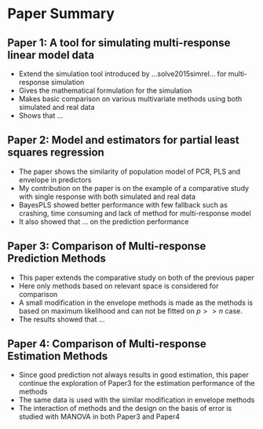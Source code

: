 # Paper Summary

## Paper 1: A tool for simulating multi-response linear model data
- Extend the simulation tool introduced by ...solve2015simrel... for multi-response simulation
- Gives the mathematical formulation for the simulation
- Makes basic comparison on various multivariate methods using both simulated and real data
- Shows that ...

## Paper 2: Model and estimators for partial least squares regression
- The paper shows the similarity of population model of PCR, PLS and envelope in predictors
- My contribution on the paper is on the example of a comparative study with single response with both simulated and real data
- BayesPLS showed better performance with few fallback such as crashing, time consuming and lack of method for multi-response model
- It also showed that ... on the prediction performance

## Paper 3: Comparison of Multi-response Prediction Methods
- This paper extends the comparative study on both of the previous paper
- Here only methods based on relevant space is considered for comparison
- A small modification in the envelope methods is made as the methods is based on maximum likelihood and can not be fitted on $p>>n$ case.
- The results showed that ...

## Paper 4: Comparison of Multi-response Estimation Methods
- Since good prediction not always results in good estimation, this paper continue the exploration of Paper3 for the estimation performance of the methods
- The same data is used with the similar modification in envelope methods
- The interaction of methods and the design on the basis of error is studied with MANOVA in both Paper3 and Paper4
